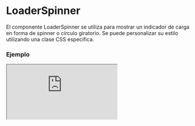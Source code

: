 
# LoaderSpinner

El componente LoaderSpinner se utiliza para mostrar un indicador de carga en forma de spinner o círculo giratorio. Se puede personalizar su estilo utilizando una clase CSS específica.

### Ejemplo

<Iframe src="https://fenextjs-component-storybook.vercel.app/iframe.html?args=&id=loader-spinner--index&viewMode=story" />

### Importacion

Para importar el componente LoaderSpinner, se puede hacer desde fenextjs

```tsx copy
import { LoaderSpinner } from "fenextjs";
```

### Parametros

| Parametro | Tipo | Requerido | Default | Descripcion |
| --------- | ---- | --------- | ------- | ----------- |
| classNameLoaderSpinner | string | no | '' | Clase CSS para personalizar el estilo del spinner. |

### Storybook

Para ver el storybook del componente lo puede hacer con este [link](https://fenextjs-component-storybook.vercel.app/?path=/story/loader-spinner--index)

### Usos

- LoaderSpinner básico

```tsx copy
<LoaderSpinner />
```

- LoaderSpinner con clase personalizada

```tsx copy
<LoaderSpinner classNameLoaderSpinner="custom-loader-spinner" />
```

